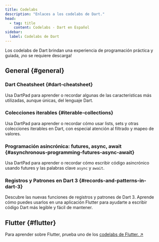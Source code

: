 ```yaml
---
title: Codelabs
description: "Enlaces a los codelabs de Dart."
head:
  - tag: title
    content: Codelabs - Dart en Español
sidebar:
  label: Codelabs de Dart
---
```



Los codelabs de Dart brindan una experiencia de programación práctica y guiada, ¡no se requiere descarga!

<TopBanner />

## General \{#general\}

### Dart Cheatsheet \{#dart-cheatsheet\}

Usa DartPad para aprender o recordar algunas de las características más utilizadas, aunque únicas, del lenguaje Dart.

### Colecciones iterables \{#iterable-collections\}

Usa DartPad para aprender o recordar cómo usar lists, sets y otras colecciones iterables en Dart, con especial atención al filtrado y mapeo de valores.

### Programación asincrónica: futures, async, await \{#asynchronous-programming-futures-async-await\}

Usa DartPad para aprender o recordar cómo escribir código asincrónico usando futures y las palabras clave `async` y `await`.

### Registros y Patrones en Dart 3 \{#records-and-patterns-in-dart-3\}

Descubre las nuevas funciones de registros y patrones de Dart 3. Aprende cómo puedes usarlos en una aplicación Flutter para ayudarte a escribir código Dart más legible y fácil de mantener.

## Flutter \{#flutter\}

Para aprender sobre Flutter, prueba uno de los [codelabs de Flutter. ↗](https://docs.flutter.dev/codelabs)

<BottomBanner />
